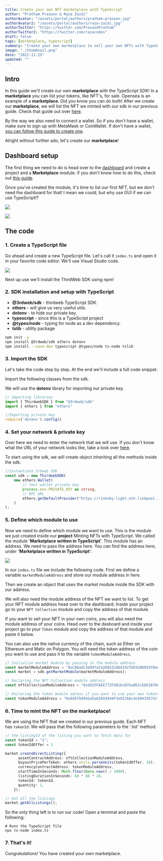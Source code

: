 ```yaml
---
title: Create your own NFT marketplace with TypeScript
author: "Pratham Prasoon & Raza Zaidi"
authorAvatar: "/assets/portal/authors/pratham-prasoon.jpg"
authorAvatar2: "/assets/portal/authors/raza-zaidi.jpg"
authorTwitter: "https://twitter.com/PrasoonPratham"
authorTwitter2: "https://twitter.com/razacodes"
draft: false
tags: [marketplace, typescript]
summary: "Create your own marketplace to sell your own NFTs with TypeScript"
image: "./thumbnail.png"
date: "2021-11-25"
updated: ""
---
```


## Intro

In this guide we'll create our own **marketplace** with the TypeScript SDK! In a **marketplace** you can list your tokens, like NFT's, for sale. Opensea is an example of a **marketplace**. Did you know you can do both! After we create our **marketplace**, we will list the NFT we minted with our sdk in our previous guide. Check that guide out over [here](/portal/mint-nft-collection-using-typescript-sdk).

By the way we also need to connect a wallet. So if you don't have a wallet, make sure to sign up with MetaMask or CoinWallet. If don't have a wallet, [you can follow this guide to create one](/portal/guides/create-a-metamask-wallet).

Alright without further ado, let's create our **marketplace**!

## Dashboard setup

The first thing we need to do is head over to the [dashboard](/dashboard) and create a project and a **Marketplace** module. if you don't know how to do this, check out [this guide](/portal/learn/introduction).

Once you've created the module, it's time to list our first NFT, but we don't need the dashboard for that! I mean we could, but why use GUI if we can use TypeScript!?

![](./17-marketplace.png)

![](./18-roles.png)

## The code

### 1. Create a TypeScript file

Go ahead and create a new TypeScript file. Let's call it `index.ts` and open it in your favorite code editor. We'll use Visual Studio code.

![](./19-jsfile.png)

Next up use we'll install the ThirdWeb SDK using npm!

### 2. SDK installation and setup with TypeScript

- **@3rdweb/sdk** - thirdweb TypeScript SDK.
- **ethers** - will give us very useful utils.
- **dotenv** - to hide our private key.
- **typescript** - since this is a TypeScript project
- **@types/node** - typing for node as a dev dependency.
- **tslib** - utility package

```bash
npm init -y
npm install @3rdweb/sdk ethers dotenv
npm install --save-dev typescript @types/node ts-node tslib
```

### 3. Import the SDK

Let's take the code step by step. At the end we'll include a full code snippet.

Import the following classes from the sdk.

We will use the **dotenv** library for importing our private key.

```tsx:index.ts
// Importing libraries
import { ThirdwebSDK } from "@3rdweb/sdk"
import { ethers } from "ethers"

//Importing private key
require('dotenv').config()

```

### 4. Set your network & private key

Over here we need to enter the network that we will use. If you don't know what the URL of your network looks like, take a look over [here](https://chainlist.org/).

To start using the sdk, we will create object inheriting all the methods inside the sdk.

```tsx:index.ts
//Instantiate 3rdweb SDK
const sdk = new ThirdwebSDK(
    new ethers.Wallet(
        // Your wallet private key
        process.env.PRIVATE_KEY as string,
        // RPC URL
        ethers.getDefaultProvider("https://rinkeby-light.eth.linkpool.io/")
    )
);

```

### 5. Define which module to use

Now we need to define which module we want to use. This is the module we just created inside our **project** Minting NFTs with TypeScript. We called the module '**Marketplace written in TypeScript**'. This module has an address. We need to pass the address here. You can find the address here, under '**Marketplace written in TypeScript**':

![](./20-module.png)

In our `index.ts` file we include the following code. First we define a variable `marketModuleAddress` and store our module address in here.

Then we create an object that uses the market module inside the SDK with our address.

We will also need the module address of the NFT we want to list. To get your NFT module address head over to the dashboard. Inside your project go to your `NFT Collection` module and copy the address of that module.

If you want to sell your NFT in your own coins, you will also need the module address of your coins. Head over to the dasboard and inside your project go to your `Token` module and copy the address of that module and paste it below.

You can also use the native currency of the chain, such as Ether on Ethereum and Matic on Polygon.
You will need the token address of the coin you want to use and pass it to the variable `tokenModuleAddress`.

```tsx:index.ts
// Initialize market module by passing in the module address
const marketModuleAddress = "0xC06adC34097afa2085324D4192fbE9206059f8e0"
const market = sdk.getMarketModule(marketModuleAddress);

// Declaring the NFT Collection module address
const nftCollectionModuleAddress = "0xdd25FAEE772FbB1bcB7ba0b2cEE6387A8F82f032"

// Declaring the token module adress if you want to use your own tokens
const tokenModuleAddress = "0x0d5fb8942eEa62093944F3e91C6Ac4e584336741";

```

### 6. Time to mint the NFT on the marketplace!

We are using the NFT that we created in our previous guide. Each NFT has `tokenId`. We will pass that the following parameters to the '.list' method:

```tsx:index.ts
// the listingId of the listing you want to fetch data for
const tokenId = "1";
const tokenIdOffer = 1

market.createDirectListing({
      assetContractAddress: nftCollectionModuleAddress,
      buyoutPricePerToken: ethers.utils.parseUnits(tokenIdOffer, 18),
      currencyContractAddress: tokenModuleAddress,
      startTimeInSeconds: Math.floor(Date.now() / 1000),
      listingDurationInSeconds: 60 * 60 * 24,
      tokenId: tokenId,
      quantity: 1,
    });

// Get all the listings
market.getAllListings();
```

So the only thing left is to run our code! Open a terminal and paste the following:

```bash:virtual-env
# Runs the TypeScript file
npx ts-node index.ts

```

### 7. That's it!

Congratulations! You have created your own marketplace.

